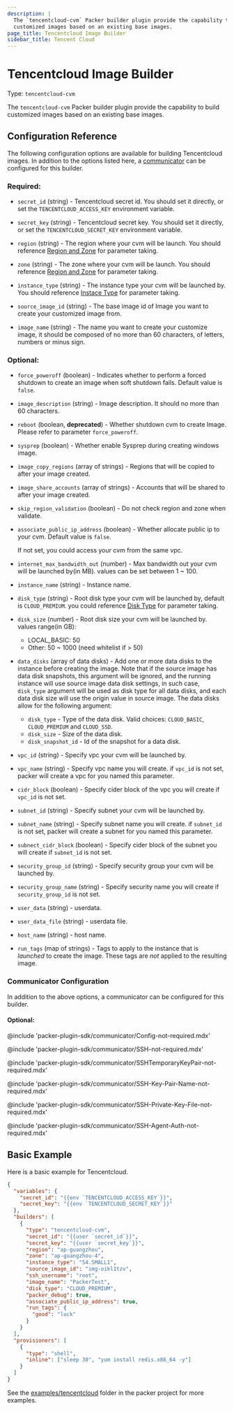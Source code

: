 ```yaml
---
description: |
  The `tencentcloud-cvm` Packer builder plugin provide the capability to build
  customized images based on an existing base images.
page_title: Tencentcloud Image Builder
sidebar_title: Tencent Cloud
---
```


# Tencentcloud Image Builder

Type: `tencentcloud-cvm`

The `tencentcloud-cvm` Packer builder plugin provide the capability to build
customized images based on an existing base images.

## Configuration Reference

The following configuration options are available for building Tencentcloud images.
In addition to the options listed here,
a [communicator](/docs/templates/communicator) can be configured for this builder.

### Required:

- `secret_id` (string) - Tencentcloud secret id. You should set it directly,
  or set the `TENCENTCLOUD_ACCESS_KEY` environment variable.

- `secret_key` (string) - Tencentcloud secret key. You should set it directly,
  or set the `TENCENTCLOUD_SECRET_KEY` environment variable.

- `region` (string) - The region where your cvm will be launch. You should
  reference [Region and Zone](https://intl.cloud.tencent.com/document/product/213/6091)
  for parameter taking.

- `zone` (string) - The zone where your cvm will be launch. You should
  reference [Region and Zone](https://intl.cloud.tencent.com/document/product/213/6091)
  for parameter taking.

- `instance_type` (string) - The instance type your cvm will be launched by.
  You should reference [Instace Type](https://intl.cloud.tencent.com/document/product/213/11518)
  for parameter taking.

- `source_image_id` (string) - The base image id of Image you want to create
  your customized image from.

- `image_name` (string) - The name you want to create your customize image,
  it should be composed of no more than 60 characters, of letters, numbers
  or minus sign.

### Optional:

- `force_poweroff` (boolean) - Indicates whether to perform a forced shutdown to
  create an image when soft shutdown fails. Default value is `false`.

- `image_description` (string) - Image description. It should no more than 60 characters.

- `reboot` (boolean, **deprecated**) - Whether shutdown cvm to create Image.
  Please refer to parameter `force_poweroff`.

- `sysprep` (boolean) - Whether enable Sysprep during creating windows image.

- `image_copy_regions` (array of strings) - Regions that will be copied to after
  your image created.

- `image_share_accounts` (array of strings) - Accounts that will be shared to
  after your image created.

- `skip_region_validation` (boolean) - Do not check region and zone when validate.

- `associate_public_ip_address` (boolean) - Whether allocate public ip to your cvm.
  Default value is `false`.

  If not set, you could access your cvm from the same vpc.

- `internet_max_bandwidth_out` (number) - Max bandwidth out your cvm will be launched by(in MB).
  values can be set between 1 ~ 100.

- `instance_name` (string) - Instance name.

- `disk_type` (string) - Root disk type your cvm will be launched by, default is `CLOUD_PREMIUM`. you could
  reference [Disk Type](https://intl.cloud.tencent.com/document/product/213/15753#SystemDisk)
  for parameter taking.

- `disk_size` (number) - Root disk size your cvm will be launched by. values range(in GB):

  - LOCAL_BASIC: 50
  - Other: 50 ~ 1000 (need whitelist if > 50)

- `data_disks` (array of data disks) - Add one or more data disks to the instance before creating the
  image. Note that if the source image has data disk snapshots, this argument will be ignored, and
  the running instance will use source image data disk settings, in such case, `disk_type`
  argument will be used as disk type for all data disks, and each data disk size will use the
  origin value in source image.
  The data disks allow for the following argument:

  - `disk_type` - Type of the data disk. Valid choices: `CLOUD_BASIC`, `CLOUD_PREMIUM` and `CLOUD_SSD`.
  - `disk_size` - Size of the data disk.
  - `disk_snapshot_id` - Id of the snapshot for a data disk.

- `vpc_id` (string) - Specify vpc your cvm will be launched by.

- `vpc_name` (string) - Specify vpc name you will create. if `vpc_id` is not set, packer will
  create a vpc for you named this parameter.

- `cidr_block` (boolean) - Specify cider block of the vpc you will create if `vpc_id` is not set.

- `subnet_id` (string) - Specify subnet your cvm will be launched by.

- `subnet_name` (string) - Specify subnet name you will create. if `subnet_id` is not set, packer will
  create a subnet for you named this parameter.

- `subnect_cidr_block` (boolean) - Specify cider block of the subnet you will create if
  `subnet_id` is not set.

- `security_group_id` (string) - Specify security group your cvm will be launched by.

- `security_group_name` (string) - Specify security name you will create if `security_group_id` is not set.

- `user_data` (string) - userdata.

- `user_data_file` (string) - userdata file.

- `host_name` (string) - host name.

- `run_tags` (map of strings) - Tags to apply to the instance that is _launched_ to create the image.
  These tags are _not_ applied to the resulting image.

### Communicator Configuration

In addition to the above options, a communicator can be configured
for this builder.

#### Optional:

@include 'packer-plugin-sdk/communicator/Config-not-required.mdx'

@include 'packer-plugin-sdk/communicator/SSH-not-required.mdx'

@include 'packer-plugin-sdk/communicator/SSHTemporaryKeyPair-not-required.mdx'

@include 'packer-plugin-sdk/communicator/SSH-Key-Pair-Name-not-required.mdx'

@include 'packer-plugin-sdk/communicator/SSH-Private-Key-File-not-required.mdx'

@include 'packer-plugin-sdk/communicator/SSH-Agent-Auth-not-required.mdx'

## Basic Example

Here is a basic example for Tencentcloud.

```json
{
  "variables": {
    "secret_id": "{{env `TENCENTCLOUD_ACCESS_KEY`}}",
    "secret_key": "{{env `TENCENTCLOUD_SECRET_KEY`}}"
  },
  "builders": [
    {
      "type": "tencentcloud-cvm",
      "secret_id": "{{user `secret_id`}}",
      "secret_key": "{{user `secret_key`}}",
      "region": "ap-guangzhou",
      "zone": "ap-guangzhou-4",
      "instance_type": "S4.SMALL1",
      "source_image_id": "img-oikl1tzv",
      "ssh_username": "root",
      "image_name": "PackerTest",
      "disk_type": "CLOUD_PREMIUM",
      "packer_debug": true,
      "associate_public_ip_address": true,
      "run_tags": {
        "good": "luck"
      }
    }
  ],
  "provisioners": [
    {
      "type": "shell",
      "inline": ["sleep 30", "yum install redis.x86_64 -y"]
    }
  ]
}
```

See the
[examples/tencentcloud](https://github.com/hashicorp/packer/tree/master/examples/tencentcloud)
folder in the packer project for more examples.
